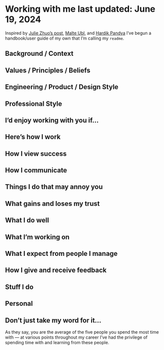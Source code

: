 # Working with me <span className="text-text/50">last updated: June 19, 2024</span>

Inspired by [Julie Zhuo’s post](https://lg.substack.com/p/the-looking-glass-a-user-guide-to), [Malte Ubl](https://www.industrialempathy.com/posts/malte-handbook/), and [Hardik Pandya](https://hvpandya.com/working-with-me/) I’ve begun a handbook/user guide of my own that I’m calling my `readme`.

## Background / Context

## Values / Principles / Beliefs

## Engineering / Product / Design Style

## Professional Style

## I’d enjoy working with you if…

## Here’s how I work

## How I view success

## How I communicate

## Things I do that may annoy you

## What gains and loses my trust

## What I do well

## What I’m working on

## What I expect from people I manage

## How I give and receive feedback

## Stuff I do

## Personal

## Don’t just take my word for it...

As they say, you are the average of the five people you spend the most time with &mdash; at various points throughout my career I’ve had the privilege of spending time with and learning from these people.
